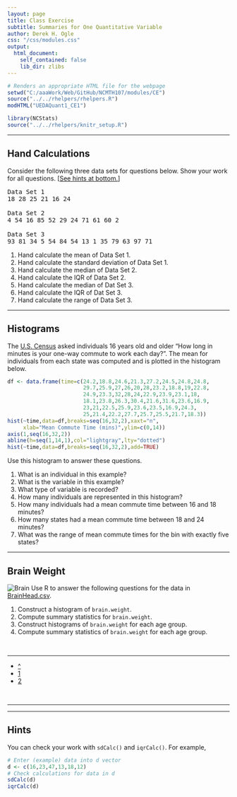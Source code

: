 ```yaml
---
layout: page
title: Class Exercise
subtitle: Summaries for One Quantitative Variable
author: Derek H. Ogle
css: "/css/modules.css"
output:
  html_document:
    self_contained: false
    lib_dir: zlibs
---
```


```r
# Renders an appropriate HTML file for the webpage
setwd("C:/aaaWork/Web/GitHub/NCMTH107/modules/CE")
source("../../rhelpers/rhelpers.R")
modHTML("UEDAQuant1_CE1")
```

```r
library(NCStats)
source("../../rhelpers/knitr_setup.R")
```

----

## Hand Calculations

Consider the following three data sets for questions below. Show your work for all questions. [[See hints at bottom.](#hints)]

<pre>
Data Set 1
18 28 25 21 16 24

Data Set 2
4 54 16 85 52 29 24 71 61 60 2

Data Set 3
93 81 34 5 54 84 54 13 1 35 79 63 97 71
</pre>

1. Hand calculate the mean of Data Set 1.
1. Hand calculate the standard deviation of Data Set 1.
1. Hand calculate the median of Data Set 2.
1. Hand calculate the IQR of Data Set 2.
1. Hand calculate the median of Dat Set 3.
1. Hand calculate the IQR of Dat Set 3.
1. Hand calculate the range of Data Set 3.

----

## Histograms

The [U.S. Census](http://www.indexmundi.com/facts/united-states/quick-facts/all-states/average-commute-time#map) asked individuals 16 years old and older "How long in minutes is your one-way commute to work each day?".  The mean for individuals from each state was computed and is plotted in the histogram below.

```r
df <- data.frame(time=c(24.2,18.8,24.6,21.3,27.2,24.5,24.8,24.8,
                        29.7,25.9,27,26,20,28,23.2,18.8,19,22.8,
                        24.9,23.3,32,28,24,22.9,23.9,23.1,18,
                        18.1,23.8,26.3,30.4,21.6,31.6,23.6,16.9,
                        23,21,22.5,25.9,23.6,23.5,16.9,24.3,
                        25,21.4,22.2,27.7,25.7,25.5,21.7,18.3))
hist(~time,data=df,breaks=seq(16,32,2),xaxt="n",
     xlab="Mean Commute Time (mins)",ylim=c(0,14))
axis(1,seq(16,32,2))
abline(h=seq(1,14,1),col="lightgray",lty="dotted")
hist(~time,data=df,breaks=seq(16,32,2),add=TRUE)
```

Use this histogram to answer these questions.

1. What is an individual in this example?
1. What is the variable in this example?
1. What type of variable is recorded?
1. How many individuals are represented in this histogram?
1. How many individuals had a mean commute time between 16 and 18 minutes?
1. How many states had a mean commute time between 18 and 24 minutes?
1. What was the range of mean commute times for the bin with exactly five states?

----

## Brain Weight
<img src="zimgs/brain.jpg" alt="Brain" class="img-right">
Use R to answer the following questions for the data in [BrainHead.csv](https://raw.githubusercontent.com/droglenc/NCData/master/BrainHead.csv).

1. Construct a histogram of `brain.weight`.
1. Compute summary statistics for `brain.weight`.
1. Construct histograms of `brain.weight` for each age group.
1. Compute summary statistics of `brain.weight` for each age group.

<br>

----

<div class="text-center">
<ul class="pagination pagination-lg">
  <li><a href="../UEDAQuant1.html">^</a></li>
  <li class="active"><a href="#">1</a></li>
  <li><a href="UEDAQuant1_CE2.html">2</a></li>
</ul>

<br>

----

----

## Hints

You can check your work with `sdCalc()` and `iqrCalc()`. For example,
```r
# Enter (example) data into d vector
d <- c(16,23,47,13,18,12)
# Check calculations for data in d
sdCalc(d)
iqrCalc(d)
```
